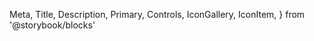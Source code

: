   Meta,
  Title,
  Description,
  Primary,
  Controls,
  IconGallery,
  IconItem,
} from '@storybook/blocks'

<Meta of={HeaderIconButton} />

<Title />
<Description />
<Primary />
<Controls />

## Иконки

<br />
<IconGallery>
  <IconItem name='Search'>
    <RiSearchLine color='#000' />
  </IconItem>
  <IconItem name='Notification'>
    <MdOutlineNotifications color='#000' />
  </IconItem>
</IconGallery>
